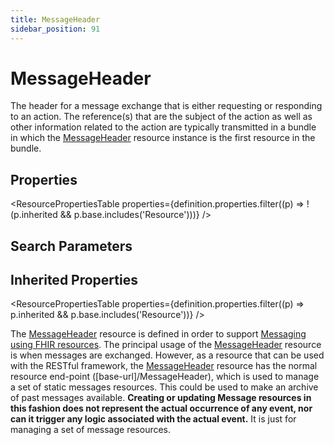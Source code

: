 ```yaml
---
title: MessageHeader
sidebar_position: 91
---
```



# MessageHeader

The header for a message exchange that is either requesting or responding to an action. The reference(s) that are the subject of the action as well as other information related to the action are typically transmitted in a bundle in which the <a href="/docs/api/fhir/resources/messageheader">MessageHeader</a> resource instance is the first resource in the bundle.

<Tabs queryString="section">
<TabItem value="schema" label="Schema" default>

## Properties

<ResourcePropertiesTable
  properties={definition.properties.filter((p) => !(p.inherited && p.base.includes('Resource')))}
/>

## Search Parameters

<SearchParamsTable searchParams={definition.searchParameters} />

## Inherited Properties

<ResourcePropertiesTable properties={definition.properties.filter((p) => p.inherited && p.base.includes('Resource'))} />

</TabItem>
  <TabItem value="usage" label="Usage">
    <div> <a name="scope"></a>  <p> The <a href="/docs/api/fhir/resources/messageheader">MessageHeader</a> resource is defined in order to support <a href="https://www.hl7.org/fhir/messaging.html">Messaging using FHIR resources</a>. The principal usage of the <a href="/docs/api/fhir/resources/messageheader">MessageHeader</a> resource is when messages are exchanged. However, as a  resource that can be used with the RESTful framework, the <a href="/docs/api/fhir/resources/messageheader">MessageHeader</a> resource has the normal resource end-point ([base-url]/MessageHeader), which is used to manage a set of static messages resources. This could be used to  make an archive of past messages available. <b>Creating or updating Message resources in this fashion does not represent the actual occurrence of any event, nor can it trigger any logic associated with the actual event.</b> It is just for managing a set of message resources. </p> </div>
    </TabItem>
  


</Tabs>
